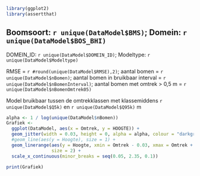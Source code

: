 
```r
library(ggplot2)
library(assertthat)
```

## Boomsoort: `r unique(DataModel$BMS)`; Domein: `r unique(DataModel$BOS_BHI)`

DOMEIN_ID: `r unique(DataModel$DOMEIN_ID)`; Modeltype: `r unique(DataModel$Modeltype)`

RMSE = `r #round(unique(DataModel$RMSE),2)`; aantal bomen = `r unique(DataModel$nBomen)`;
aantal bomen in bruikbaar interval = `r unique(DataModel$nBomenInterval)`;
aantal bomen met omtrek > 0,5 m = `r unique(DataModel$nBomenOmtrek05)`

Model bruikbaar tussen de omtrekklassen met klassemiddens 
`r unique(DataModel$Q5k)` en 
`r unique(DataModel$Q95k)` m

```r
alpha <- 1 / log(unique(DataModel$nBomen))
Grafiek <-
  ggplot(DataModel, aes(x = Omtrek, y = HOOGTE)) +
  geom_jitter(width = 0.03, height = 0, alpha = alpha, colour = "darkgreen") +
  #geom_line(aes(y = Hoogte), size = 1) +
  geom_linerange(aes(y = Hoogte, xmin = Omtrek - 0.03, xmax = Omtrek + 0.03),
                 size = 2) +
  scale_x_continuous(minor_breaks = seq(0.05, 2.35, 0.1))

print(Grafiek)
```

